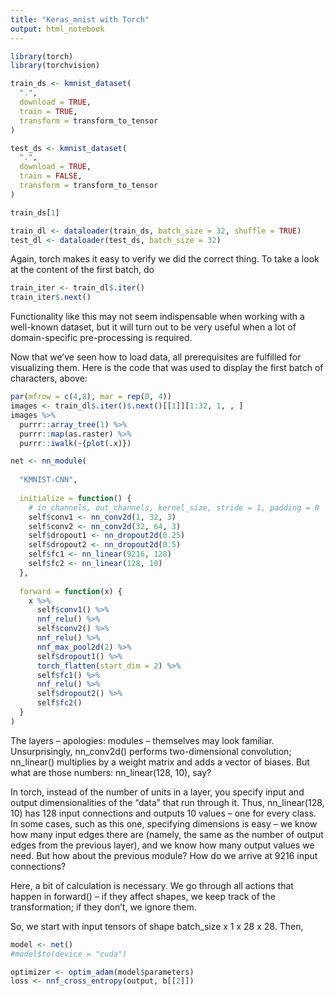 ```yaml
---
title: "Keras_mnist with Torch"
output: html_notebook
---
```


```r
library(torch)
library(torchvision)
```

```r
train_ds <- kmnist_dataset(
  ".",
  download = TRUE,
  train = TRUE,
  transform = transform_to_tensor
)

test_ds <- kmnist_dataset(
  ".",
  download = TRUE,
  train = FALSE,
  transform = transform_to_tensor
)
```

```r
train_ds[1]
```
```r
train_dl <- dataloader(train_ds, batch_size = 32, shuffle = TRUE)
test_dl <- dataloader(test_ds, batch_size = 32)
```

Again, torch makes it easy to verify we did the correct thing. To take a look at the content of the first batch, do

```r
train_iter <- train_dl$.iter()
train_iter$.next()
```

Functionality like this may not seem indispensable when working with a well-known dataset, but it will turn out to be very useful when a lot of domain-specific pre-processing is required.

Now that we’ve seen how to load data, all prerequisites are fulfilled for visualizing them. Here is the code that was used to display the first batch of characters, above:

```r
par(mfrow = c(4,8), mar = rep(0, 4))
images <- train_dl$.iter()$.next()[[1]][1:32, 1, , ] 
images %>%
  purrr::array_tree(1) %>%
  purrr::map(as.raster) %>%
  purrr::iwalk(~{plot(.x)})
```

```r
net <- nn_module(
  
  "KMNIST-CNN",
  
  initialize = function() {
    # in_channels, out_channels, kernel_size, stride = 1, padding = 0
    self$conv1 <- nn_conv2d(1, 32, 3)
    self$conv2 <- nn_conv2d(32, 64, 3)
    self$dropout1 <- nn_dropout2d(0.25)
    self$dropout2 <- nn_dropout2d(0.5)
    self$fc1 <- nn_linear(9216, 128)
    self$fc2 <- nn_linear(128, 10)
  },
  
  forward = function(x) {
    x %>% 
      self$conv1() %>%
      nnf_relu() %>%
      self$conv2() %>%
      nnf_relu() %>%
      nnf_max_pool2d(2) %>%
      self$dropout1() %>%
      torch_flatten(start_dim = 2) %>%
      self$fc1() %>%
      nnf_relu() %>%
      self$dropout2() %>%
      self$fc2()
  }
)
```
The layers – apologies: modules – themselves may look familiar. Unsurprisingly, nn_conv2d() performs two-dimensional convolution; nn_linear() multiplies by a weight matrix and adds a vector of biases. But what are those numbers: nn_linear(128, 10), say?

In torch, instead of the number of units in a layer, you specify input and output dimensionalities of the “data” that run through it. Thus, nn_linear(128, 10) has 128 input connections and outputs 10 values – one for every class. In some cases, such as this one, specifying dimensions is easy – we know how many input edges there are (namely, the same as the number of output edges from the previous layer), and we know how many output values we need. But how about the previous module? How do we arrive at 9216 input connections?

Here, a bit of calculation is necessary. We go through all actions that happen in forward() – if they affect shapes, we keep track of the transformation; if they don’t, we ignore them.

So, we start with input tensors of shape batch_size x 1 x 28 x 28. Then,

```r
model <- net()
#model$to(device = "cuda")
```


```r
optimizer <- optim_adam(model$parameters)
loss <- nnf_cross_entropy(output, b[[2]])
```








